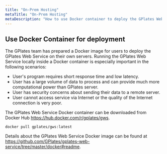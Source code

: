 ```yaml
---
title: "On-Prem Hosting"
metaTitle: "On-Prem Hosting"
metaDescription: "How to use Docker container to deploy the GPlates Web Service on your own server."
---
```


## Use Docker Container for deployment

The GPlates team has prepared a Docker image for users to deploy the GPlates Web Service on their own servers. 
Running the GPlates Web Service locally inside a Docker container is especially important in the following scenarios:

* User's program requires short response time and low latency.
* User has a large volume of data to process and can provide much more computational power than GPlates server.
* User has security concerns about sending their data to a remote server.
* User cannot access service via Internet or the quality of the Internet connection is very poor.

The GPlates Web Service Docker container can be downloaded from Docker Hub https://hub.docker.com/r/gplates/gws. 

```shell
docker pull gplates/gws:latest
```

Details about the GPlates Web Service Docker image can be found at https://github.com/GPlates/gplates-web-service/tree/master/docker#readme.